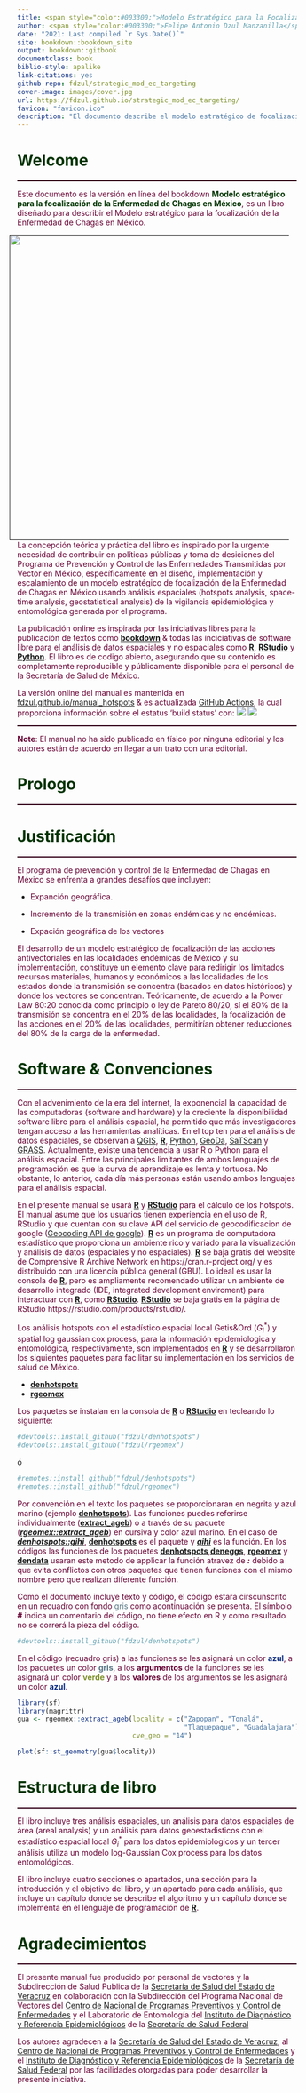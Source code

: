 ```yaml
--- 
title: <span style="color:#003300;">Modelo Estratégico para la Focalización de la Enfermedad de Chagas en México</span>
author: <span style="color:#003300;">Felipe Antonio Dzul Manzanilla</span>
date: "2021: Last compiled `r Sys.Date()`"
site: bookdown::bookdown_site
output: bookdown::gitbook
documentclass: book
biblio-style: apalike
link-citations: yes
github-repo: fdzul/strategic_mod_ec_targeting
cover-image: images/cover.jpg
url: https://fdzul.github.io/strategic_mod_ec_targeting/
favicon: "favicon.ico"
description: "El documento describe el modelo estratégico de focalización de la Enfermedad de Chagas"
---
```


#  **<span style="color:#003300;">Welcome</span>** {-}
<hr style="height:2px;border-width:0;color:#330019;background-color:#330019"> 

<span style="color:#660033;">Este documento es la versión en línea del bookdown</span><span style="color:#003300;"> **Modelo estratégico para la focalización de la Enfermedad de Chagas en México**</span><span style="color:#660033;">, es un libro diseñado para describir el
Modelo estratégico para la focalización de la Enfermedad de Chagas en México.</span>

<a href=""><img src="images/cover.jpg" width="550" height="550" alt="" align="right" style="margin: 0 1em 0 1em" /></a>
  

<span style="color:#660033;">La concepción teórica y práctica del libro es inspirado por la urgente necesidad de contribuir en políticas públicas y toma de desiciones del Programa de Prevención y Control de las Enfermedades Transmitidas por Vector en México, específicamente en el diseño, implementación y escalamiento de un modelo estratégico de focalización de la Enfermedad de Chagas en México usando análisis espaciales (hotspots analysis, space-time analysis, geostatistical analysis) de la vigilancia epidemiológica y entomológica generada por el programa.</span>


<span style="color:#660033;">La publicación online es inspirada por las iniciativas libres para la publicación de textos como 
[**bookdown**](https://github.com/rstudio/bookdown) & todas las inciciativas de software libre para el análisis de datos espaciales y no espaciales como [**R**](https://cran.r-project.org/), [**RStudio**](https://www.rstudio.com/) y [**Python**](https://www.python.org/). El libro es de codigo abierto, asegurando que su contenido es completamente reproducible y públicamente disponible para el personal de la Secretaría de Salud de México.</span>


<span style="color:#660033;">La versión online del manual es mantenida en [fdzul.github.io/manual_hotspots](https://fdzul.github.io/manual_hotspots/) & es actualizada [GitHub Actions](https://github.com/fdzul/manual_hotspots/actions), la cual proporciona información sobre el estatus 'build status' con:
![](https://github.com/fdzul/manual_hotspots/actions/workflows/blank.yml/badge.svg) ![](https://app.fossa.com/api/projects/git%2Bgithub.com%2Ffdzul%2Fmanual_hotspots.svg?type=shield)
</span>


<hr style="height:2px;border-width:0;color:#330019;background-color:#330019"> 

<span style="color:#660033;">**Note**: El manual no ha sido publicado en físico por ninguna editorial y los autores están de acuerdo en llegar a un trato con una editorial.</span>


# **<span style="color:#003300;">Prologo</span>**{-}

<hr style="height:2px;border-width:0;color:#330019;background-color:#330019"> 

# **<span style="color:#003300;">Justificación</span>**{-}

<hr style="height:2px;border-width:0;color:#330019;background-color:#330019"> 

<span style="color:#660033;">El programa de prevención y control de la Enfermedad de Chagas en México se enfrenta a grandes desafíos que incluyen:</span>

 - <span style="color:#660033;">Expanción geográfica.</span>
 
 - <span style="color:#660033;">Incremento de la transmisión en zonas endémicas y no endémicas.</span>
 
 - <span style="color:#660033;">Expación geográfica de los vectores</span>
 


<span style="color:#660033;">El desarrollo de un modelo estratégico de focalización de las acciones antivectoriales en las localidades endémicas de México y su implementación, constituye un elemento clave para redirigir los límitados recursos materiales, humanos y económicos a las localidades de los estados donde la transmisión se concentra (basados en datos históricos) y donde los vectores se concentran. Teóricamente, de acuerdo a la Power Law 80:20 conocida como principio o ley de Pareto 80/20, sí el 80% de la transmisión se concentra en el 20% de las localidades, la focalización de las acciones en el 20% de las localidades, permitirían obtener reducciones del 80% de la carga de la enfermedad.</span>

# **<span style="color:#003300;">Software & Convenciones</span>** {-}

<hr style="height:2px;border-width:0;color:#330019;background-color:#330019"> 

<span style="color:#660033;">Con el advenimiento de la era del internet, la exponencial la capacidad de las computadoras (software and hardware) y la creciente la disponibilidad software libre para el análisis espacial, ha permitido que más investigadores tengan acceso a las herramientas analíticas. En el top ten para el análisis de datos espaciales, se observan a [QGIS](http://www.qgis.org/es/site/ ), **[R](https://cran.r-project.org/)**, [Python](https://www.python.org/), [GeoDa](https://spatial.uchicago.edu/software), [SaTScan](https://www.satscan.org/) y [GRASS](https://grass.osgeo.org/). Actualmente, existe una tendencia a usar R o Python para el análisis espacial. Entre las principales limitantes de ambos lenguajes de programación es que la curva de aprendizaje es lenta y tortuosa. No obstante, lo anterior, cada día más personas están usando ambos lenguajes para el análisis espacial.</span>

<span style="color:#660033;">En el presente manual se usará **[R](https://cran.r-project.org/)** y **[RStudio](https://www.rstudio.com/)** para el cálculo de los hotspots. El manual asume que los usuarios tienen experiencia en el uso de R, RStudio y que cuentan con su clave API del servicio de geocodificacion de google ([Geocoding API de google](https://developers.google.com/maps/documentation/geocoding/overview)). **[R](https://cran.r-project.org/)** es un programa de computadora estadístico que proporciona un ambiente rico y variado para la visualización y análisis de datos (espaciales y no espaciales). **[R](https://cran.r-project.org/)** se baja gratis del website de Comprensive R Archive Network en https://cran.r-project.org/ y es distribuido con una licencia pública general (GBU). Lo ideal es usar la consola de **[R](https://cran.r-project.org/)**, pero es ampliamente recomendado utilizar un ambiente de desarrollo integrado (IDE, integrated development enviroment) para interactuar con **[R](https://cran.r-project.org/)**, como **[RStudio](https://www.rstudio.com/)**. **[RStudio](https://www.rstudio.com/)** se baja gratis en la página de RStudio https://rstudio.com/products/rstudio/.</span>


<span style="color:#660033;">Los análisis hotspots con el estadístico espacial local Getis&Ord ($G_{i}^{*}$) y spatial log gaussian cox process, para la información epidemiologica y entomológica, respectivamente, son implementados en **[R](https://cran.r-project.org/)** y se desarrollaron los siguientes paquetes para facilitar su implementación en los servicios de salud de México.</span>

* **[denhotspots](https://github.com/fdzul/denhotspots)**
* **[rgeomex](https://github.com/fdzul/rgeomex)**


<span style="color:#660033;">Los paquetes se instalan en la consola de **[R](https://cran.r-project.org/)** o **[RStudio](https://www.rstudio.com/)** en tecleando lo siguiente:</span>

```r
#devtools::install_github("fdzul/denhotspots")
#devtools::install_github("fdzul/rgeomex")
```
ó
```r
#remotes::install_github("fdzul/denhotspots")
#remotes::install_github("fdzul/rgeomex")
```

<span style="color:#660033;">Por convención en el texto los paquetes se proporcionaran en negrita y azul marino (ejemplo **[denhotspots](https://github.com/fdzul/denhotspots)**). Las funciones puedes referirse individualmente (**[extract_ageb]()**) o a través de su paquete (***[rgeomex::extract_ageb]()***) en cursiva y color azul marino. En el caso de ***[denhotspots::gihi]()***, **[denhotspots]()** es el paquete y ***[gihi]()*** es la función. En los códigos las funciones de los paquetes **[denhotspots](https://github.com/fdzul/denhotspots)**,**[deneggs](https://github.com/fdzul/deneggs)**, **[rgeomex](https://github.com/fdzul/rgeomex)** y **[dendata](https://github.com/fdzul/dendata)** usaran este metodo de applicar la función atravez de ***:*** debido a que evita conflictos con otros paquetes que tienen funciones con el mismo nombre pero que realizan diferente función.</span>

<span style="color:#660033;">Como el documento incluye texto y código, el código estara cirscunscrito en un recuadro con fondo <span style="color:#567482">gris</span> como  acontinuación se presenta. El símbolo **#** indica un comentario del código, no tiene efecto en R y como resultado no se correrá la pieza del código.</span>

```r
#devtools::install_github("fdzul/denhotspots")
```

<span style="color:#660033;">En el código (recuadro gris) a las funciones se les asignará un color **<span style="color:#06287e">azul</span>**, a los paquetes un color **<span style="color:#567482">gris</span>**, a los **argumentos** de la funciones se les asignará un color **<span style="color:#7d9029">verde</span>** y a los **valores** de los argumentos se les asignará un color **<span style="color:#06287e">azul</span>**.</span>

```r
library(sf)
library(magrittr)
gua <- rgeomex::extract_ageb(locality = c("Zapopan", "Tonalá",
                                          "Tlaquepaque", "Guadalajara"),
                             cve_geo = "14")
```

```r
plot(sf::st_geometry(gua$locality))
```

# **<span style="color:#003300;">Estructura de libro</span>**{-}
<hr style="height:2px;border-width:0;color:#330019;background-color:#330019"> 

<span style="color:#660033;"> El libro incluye tres análisis espaciales, un análisis para datos espaciales de área (areal analysis) y un análisis para datos geoestadisticos con el estadístico espacial local $G{_i}^{*}$ para los datos epidemiologicos y un tercer análisis utiliza un modelo log-Gaussian Cox process para los datos entomológicos.</span>

<span style="color:#660033;">El libro incluye cuatro secciones o apartados, una sección para la introducción y el objetivo del libro, y un apartado para cada análisis, que incluye un capítulo donde se describe el algoritmo y un capítulo donde se implementa en el lenguaje de programación de [**R**](https://cran.r-project.org/).</span>

# **<span style="color:#003300;">Agradecimientos</span>**{-}
<hr style="height:2px;border-width:0;color:#330019;background-color:#330019"> 

<span style="color:#660033;"> El presente manual fue producido por personal de vectores y la Subdirección de Salud Publica de la [Secretaría de Salud del Estado de Veracruz](https://www.ssaver.gob.mx/) en colaboración con la Subdirección del Programa Nacional de Vectores del [Centro de Nacional de Programas Preventivos y Control de Enfermedades](https://www.gob.mx/salud/cenaprece) y el Laboratorio de Entomología del [Instituto de Diagnóstico y Referencia Epidemiológicos](https://www.gob.mx/salud/acciones-y-programas/instituto-de-diagnostico-y-referencia-epidemiologicos-indre) de la [Secretaría de Salud Federal](https://www.gob.mx/salud)  </span>


<span style="color:#660033;"> Los autores agradecen a la [Secretaría de Salud del Estado de Veracruz](https://www.ssaver.gob.mx/), al [Centro de Nacional de Programas Preventivos y Control de Enfermedades](https://www.gob.mx/salud/cenaprece) y el [Instituto de Diagnóstico y Referencia Epidemiológicos](https://www.gob.mx/salud/acciones-y-programas/instituto-de-diagnostico-y-referencia-epidemiologicos-indre) de la [Secretaría de Salud Federal](https://www.gob.mx/salud) por las facilidades otorgadas para poder desarrollar la presente iniciativa. </span>
